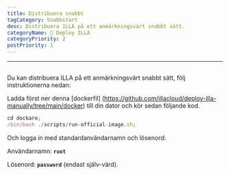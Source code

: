 ```yaml
---
title: Distribuera snabbt
tagCategory: Snabbstart
desc: Distribuera ILLA på ett anmärkningsvärt snabbt sätt.
categoryName: 👷 Deploy ILLA
categoryPriority: 2
postPriority: 1
---
```


* * *

## <Heading hidden>Distribuera snabbt</Heading>

Du kan distribuera ILLA på ett anmärkningsvärt snabbt sätt, följ instruktionerna nedan:

Ladda först ner denna [dockerfil] \(https://github.com/illacloud/deploy-illa-manually/tree/main/docker) till din dator och kör sedan följande kod.

```jsx
cd dockare;
/bin/bash ./scripts/run-official-image.sh;
```

Och logga in med standardanvändarnamn och lösenord:

Användarnamn: **`root`**

Lösenord: **`password`** (endast själv-värd).
